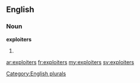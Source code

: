 ==English==

===Noun===
'''exploiters'''

# {{plural of|[[exploiter]]}}

[[Category:English plurals]]

[[ar:exploiters]]
[[fr:exploiters]]
[[my:exploiters]]
[[sv:exploiters]]